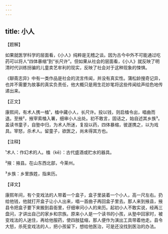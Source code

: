 ```yaml
---
---
---
```

title: 小人
---




【题解】


如果就医学科学的层面看，《小人》纯粹是无稽之谈。因为古今中外不可能通过吃药可以将人“四体暴缩”到“长尺许”。但如果从社会的层面看，《小人》就反映了明清时代训练拐骗的儿童卖艺牟利的现实，反映了社会对于这种现象的悚惧。

《聊斋志异》中有一类作品是社会的流言传闻，并没有真实性。蒲松龄搜奇记异，也并不需要为故事的真实负责任，他大概只是用生花妙笔将这些传闻绘声绘色地传递出来。

【正文】

康熙间，有术人携一榼¹，榼中藏小人，长尺许。投以钱，则启榼令出，唱曲而退。至掖²，掖宰索榼入署，细审小人出处。初不敢言，固诘之，始自述其乡族³。盖读书童子，自塾中归，为术人所迷，复投以药，四体暴缩，彼遂携之，以为戏具。宰怒，杀术人。留童子，欲医之，尚未得其方也。





【注释】


¹术人：作幻术的人。榼（kē）：古代盛酒或贮水的器具。

²掖：掖县。在山东西北部，今莱州。

³乡族：乡里族姓，指来历。





【译文】


康熙年间，有个变戏法的人带着一个盒子，盒子里装着一个小人，高一尺左右。扔给他钱，他就打开盒子让小人出来，唱一首曲子再回盒子里去。那人来到掖县，掖县令把盒子要下来搬到县衙里，仔细审问小人的来历。起初小人不敢实说，经再三盘问，才讲出自己的家乡和宗族。原来小人是一个读书的小孩，从塾中回家时，被变戏法的人迷住，再给他服药，使四肢猛缩，那人便作为演出工具带着他走。县令大怒，杀死变戏法的人，把小孩留下，想给他医治，可是还没找到医治的办法。